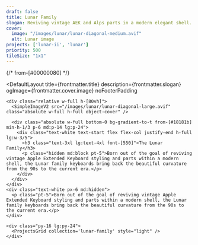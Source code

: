 ```yaml
---
draft: false
title: Lunar Family
slogan: Reviving vintage AEK and Alps parts in a modern elegant shell.
cover:
  image: "/images/lunar/lunar-diagonal-medium.avif"
  alt: Lunar image
projects: ['lunar-ii', 'lunar']
priority: 500
tileSize: "1x1"
---
```


{/* from-[#00000080] */}

<DefaultLayout 
  title={frontmatter.title} 
  description={frontmatter.slogan} 
  ogImage={frontmatter.cover.image}
  noFooterPadding
>

  <div class="bg-zinc-900 pb-20">

    <div class="relative w-full h-[80vh]">
      <SimpleImageV2 src="/images/lunar/lunar-diagonal-large.avif" class="absolute w-full h-full object-cover" />

      <div class="absolute w-full bottom-0 bg-gradient-to-t from-[#18181b] min-h-1/3 p-6 md:p-14 lg:p-24">
        <div class="text-white text-start flex flex-col justify-end h-full lg:w-3/5">
          <h3 class="text-3xl lg:text-4xl font-[550]">The Lunar Family</h3>
          <p class="hidden md:block pt-5">Born out of the goal of reviving vintage Apple Extended Keyboard styling and parts within a modern shell, the Lunar family keyboards bring back the beautiful curvature from the 90s to the current era.</p>
        </div>
      </div>
    </div>
    <div class="text-white px-6 md:hidden">
      <p class="pt-5">Born out of the goal of reviving vintage Apple Extended Keyboard styling and parts within a modern shell, the Lunar family keyboards bring back the beautiful curvature from the 90s to the current era.</p>
    </div>

    <div class="py-16 lg:py-24">
      <ProjectsGrid collection='lunar-family' style="light" />
    </div>

  </div>

</DefaultLayout>